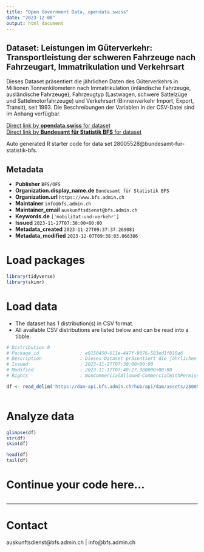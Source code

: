 ```yaml
---
title: "Open Government Data, opendata.swiss"
date: "2023-12-08"
output: html_document
---
```


## Dataset: Leistungen im Güterverkehr: Transportleistung der schweren Fahrzeuge nach Fahrzeugart, Immatrikulation und Verkehrsart

Dieses Dataset präsentiert die jährlichen Daten des Güterverkehrs in Millionen Tonnenkilometern nach Immatrikulation (inländische Fahrzeuge, ausländische Fahrzeuge), Fahrzeugtyp (Lastwagen, schwere Sattelzüge und Sattelmotorfahrzeuge) und Verkehrsart (Binnenverkehr Import, Export, Transit), seit 1993. Die Beschreibungen der Variablen in der CSV-Datei sind im Anhang verfügbar.

[Direct link by **opendata.swiss** for dataset](https://opendata.swiss/de/dataset/leistungen-im-guterverkehr-transportleistung-der-schweren-fahrzeuge-nach-fahrzeugart-immatrikul1)<br>
[Direct link by **Bundesamt für Statistik BFS** for dataset](https://www.bfs.admin.ch/asset/de/ts-x-11.05-GTS-E26)

Auto generated R starter code for data set 28005528@bundesamt-fur-statistik-bfs.

## Metadata

- **Publisher** `BFS/OFS`
- **Organization.display_name.de** `Bundesamt für Statistik BFS`
- **Organization.url** `https://www.bfs.admin.ch`
- **Maintainer** `info@bfs.admin.ch`
- **Maintainer_email** `auskunftsdienst@bfs.admin.ch`
- **Keywords.de** `['mobilitat-und-verkehr']`
- **Issued** `2023-11-27T07:30:00+00:00`
- **Metadata_created** `2023-11-27T09:37:37.269081`
- **Metadata_modified** `2023-12-07T09:38:03.066386`


# Load packages

```r

library(tidyverse)
library(skimr)

```

# Load data

-   The dataset has 1 distribution(s) in CSV format.
-   All available CSV distributions are listed below and can be read into a tibble.

```r

# Distribution 0
# Package_id               : e0150450-611e-447f-9876-583ed1f810a6
# Description              : Dieses Dataset präsentiert die jährlichen Daten des Güterverkehrs in Millionen Tonnenkilometern nach Immatrikulation (inländische Fahrzeuge, ausländische Fahrzeuge), Fahrzeugtyp (Lastwagen, schwere Sattelzüge und Sattelmotorfahrzeuge) und Verkehrsart (Binnenverkehr Import, Export, Transit), seit 1993. Die Beschreibungen der Variablen in der CSV-Datei sind im Anhang verfügbar.
# Issued                   : 2023-11-27T07:30:00+00:00
# Modified                 : 2023-11-17T07:40:27.380000+00:00
# Rights                   : NonCommercialAllowed-CommercialWithPermission-ReferenceRequired

df <- read_delim('https://dam-api.bfs.admin.ch/hub/api/dam/assets/28005533/master')



```

# Analyze data

```r

glimpse(df)
str(df)
skim(df)

head(df)
tail(df)

```

# Continue your code here...

```r

```

------------------------------------------------------------------------

# Contact

auskunftsdienst@bfs.admin.ch | info@bfs.admin.ch
